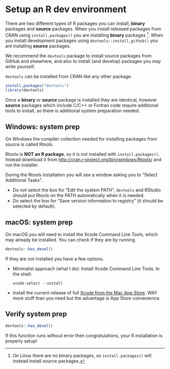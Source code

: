 # Setup an R dev environment

There are two different types of R packages you can install, **binary**
packages and **source** packages. When you install released packages from CRAN
using `install.packages()` you are installing **binary** packages ^[On Linux
there are no binary packages, so `install.packages()` will instead install
source packages.]. When you install development packages using
`devtools::install_github()` you are installing **source** packages.

We recommend the `devtools` package to install source packages from GitHub and
elsewhere, and also to install (and develop) packages you may write yourself.

`devtools` can be installed from CRAN like any other package.

```r
install.packages("devtools")
library(devtools)
```

Once a **binary** or **source** package is installed they are identical,
however **source** packages which include C/C++ or Fortran code require
additional tools to install, so there is additional system preparation needed.

## Windows: system prep

On Windows the compiler collection needed for installing packages from source
is called Rtools.

Rtools is **NOT an R package**, so it is not installed with
`install.packages()`. Instead download it from
<http://cran.r-project.org/bin/windows/Rtools/> and run the installer.

During the Rtools installation you will see a window asking you to “Select
Additional Tasks”.

- Do _not_ select the box for
“Edit the system PATH”, `devtools` and RStudio should put Rtools on the PATH
automatically when it is needed.
- Do select the box for "Save version information to registry" (it should be selected by default).

## macOS: system prep

On macOS you will need to install the Xcode Command Line Tools, which may
already be installed. You can check if they are by running

```r
devtools::has_devel()
```

If they are not installed you have a few options.

- Minimalist approach (what I do): Install Xcode Command Line Tools.
  In the shell:
  ```shell
  xcode-select --install
  ```
- Install the current release of full [Xcode from the Mac App Store](macappstore://itunes.apple.com/us/app/xcode/id497799835). WAY more
  stuff than you need but the advantage is App Store convenience.

## Verify system prep

```r
devtools::has_devel()
```

If this function runs without error then congratulations, your R installation
is properly setup!
